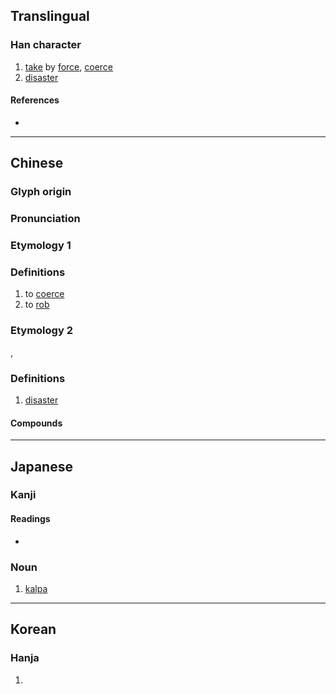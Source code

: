 {{character info/new}}
{{also|刦}}
==Translingual==

===Han character===
{{Han char|rn=19|rad=力|as=05|sn=7|four=47720|canj=GIKS,XGIKS|ids=⿰去力}}

# [[take]] by [[force]], [[coerce]]
# [[disaster]]

====References====
* {{Han ref|kx=0146.300|dkj=02316|dj=0331.030|hdz=10367.120|uh=52AB|ud=21163|bh=A754|bd=42836}}

----

==Chinese==
{{zh-forms}}

===Glyph origin===
{{Han etym}}

===Pronunciation===
{{zh-pron
|m=jié
|c=gip3
|h=pfs=kiap
|mn=kiap
|mc=y
|oc=y
|cat=v,n
}}
===Etymology 1===
===Definitions===
{{zh-hanzi}}

# to [[coerce]]
# to [[rob]]
===Etymology 2===
{{zh-short|劫波}}, {{bor|zh|sa}}
===Definitions===
{{zh-hanzi}}

# [[disaster]]
====Compounds====
{{zh-der|乘火打劫|偷營劫寨|剽劫|劫制|劫劫|劫匪|劫囚|劫奪|劫婚|劫富濟貧|劫寨|劫後餘燼|劫後餘生|劫持|劫掠|劫數|劫機|劫殺|劫法場|劫灰|劫營|劫牢|劫獄|劫略|劫盜|劫盟|劫財|劫運|劫難|劫餘|在劫難逃|塵劫|大劫|小劫|巴劫|巴巴劫劫|忙劫|忙劫劫|忙忙劫劫|打劫|打家劫盜|打家劫舍|換劫|搜劫|搶劫|攔劫|昆池劫灰|桃花劫|歷劫|歷劫歸來|永劫|波波劫劫|洗劫|浩劫|火劫|焚劫|生關死劫|盜劫|萬劫|萬劫不復|空劫|行劫|要劫|趁哄打劫|趁火打劫|趁火搶劫|路劫|遭劫|邀劫}}

----

==Japanese==

===Kanji===
{{ja-kanji|grade=|rs=力05}}

====Readings====
{{ja-kanjitab|こう|yomi=o}}
* {{ja-readings|goon=[[こう]] (kō) < こふ (kofu)|kanon=[[きょう]] (kyō)|kanyoon=[[ごう]] (gō) < ごふ (gofu)|kun=[[おびやかす]] (obiyakasu)}}

===Noun===
{{ja-noun|こう|hhira=こふ}}

# {{lb|ja|Buddhism|sort=こう}} [[kalpa]]

----

==Korean==

===Hanja===
{{ko-hanja|hangeul=겁|rv=geop|mr=kŏp}}

# {{defn|lang=ko|sort=力05}}